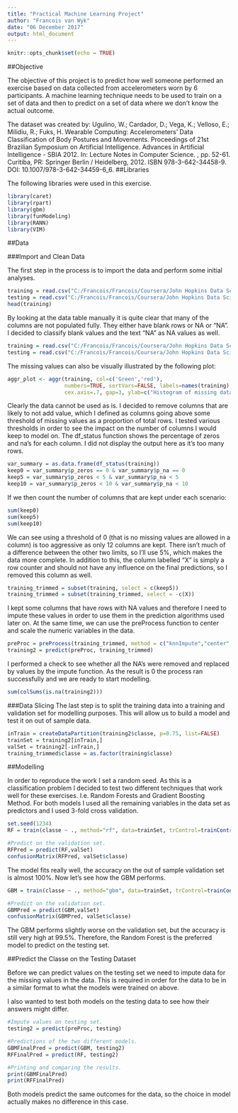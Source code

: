```yaml
---
title: "Practical Machine Learning Project"
author: "Francois van Wyk"
date: "06 December 2017"
output: html_document
---
```


```r
knitr::opts_chunk$set(echo = TRUE)
```

##Objective

The objective of this project is to predict how well someone performed an exercise based on data collected from accelerometers worn by 6 participants. A machine learning technique needs to be used to train on a set of data and then to predict on a set of data where we don't know the actual outcome.

The dataset was created by: Ugulino, W.; Cardador, D.; Vega, K.; Velloso, E.; Milidiu, R.; Fuks, H. Wearable Computing: Accelerometers' Data Classification of Body Postures and Movements. Proceedings of 21st Brazilian Symposium on Artificial Intelligence. Advances in Artificial Intelligence - SBIA 2012. In: Lecture Notes in Computer Science. , pp. 52-61. Curitiba, PR: Springer Berlin / Heidelberg, 2012. ISBN 978-3-642-34458-9. DOI: 10.1007/978-3-642-34459-6_6. 
##Libraries

The following libraries were used in this exercise.

```r
library(caret)
library(rpart)
library(gbm)
library(funModeling)
library(RANN)
library(VIM)
```

##Data

###Import and Clean Data

The first step in the process is to import the data and perform some initial analyses. 

```r
training = read.csv("C:/Francois/Francois/Coursera/John Hopkins Data Science Specialization/Final Project/pml-training.csv")
testing = read.csv("C:/Francois/Francois/Coursera/John Hopkins Data Science Specialization/Final Project/pml-testing.csv")
head(training)
```

By looking at the data table manually it is quite clear that many of the columns are not populated fully. They either have blank rows or NA or "NA". I decided to classify blank values and the text "NA" as NA values as well. 

```r
training = read.csv("C:/Francois/Francois/Coursera/John Hopkins Data Science Specialization/Final Project/pml-training.csv", na.strings=c("", "NA"))
testing = read.csv("C:/Francois/Francois/Coursera/John Hopkins Data Science Specialization/Final Project/pml-testing.csv", na.strings=c("", "NA"))
```

The missing values can also be visually illustrated by the following plot:

```r
aggr_plot <- aggr(training, col=c('Green','red'), 
                  numbers=TRUE, sortVars=FALSE, labels=names(training), 
                  cex.axis=.7, gap=3, ylab=c("Histogram of missing data","Pattern"))
```

Clearly the data cannot be used as is. I decided to remove columns that are likely to not add value, which I defined as columns going above some threshold of missing values as a proportion of total rows. I tested various thresholds in order to see the impact on the number of columns I would keep to model on. The df_status function shows the percentage of zeros and na's for each column. I did not display the output here as it's too many rows.

```r
var_summary = as.data.frame(df_status(training))
keep0 = var_summary$p_zeros == 0 & var_summary$p_na == 0
keep5 = var_summary$p_zeros < 5 & var_summary$p_na < 5
keep10 = var_summary$p_zeros < 10 & var_summary$p_na < 10
```

If we then count the number of columns that are kept under each scenario:

```r
sum(keep0)
sum(keep5)
sum(keep10)
```

We can see using a threshold of 0 (that is no missing values are allowed in a column) is too aggressive as only 12 columns are kept. There isn't much of a difference between the other two limits, so I'll use 5%, which makes the data more complete. In addition to this, the column labelled "X" is simply a row counter and should not have any influence on the final predictions, so I removed this column as well.

```r
training_trimmed = subset(training, select = c(keep5))
training_trimmed = subset(training_trimmed, select = -c(X))
```

I kept some columns that have rows with NA values and therefore I need to impute these values in order to use them in the prediction algorithms used later on. At the same time, we can use the preProcess function to center and scale the numeric variables in the data.

```r
preProc = preProcess(training_trimmed, method = c("knnImpute","center","scale"))
training2 = predict(preProc, training_trimmed)
```

I performed a check to see whether all the NA's were removed and replaced by values by the impute function. As the result is 0 the process ran successfully and we are ready to start modelling. 

```r
sum(colSums(is.na(training2)))
```


###Data Slicing
The last step is to split the training data into a training and validation set for modelling purposes. This will allow us to build a model and test it on out of sample data.


```r
inTrain = createDataPartition(training2$classe, p=0.75, list=FALSE)
trainSet = training2[inTrain,]
valSet = training2[-inTrain,]
training_trimmed$classe = as.factor(training$classe)
```


##Modelling

In order to reproduce the work I set a random seed. As this is a classification problem I decided to test two different techniques that work well for these exercises. I.e. Random Forests and Gradient Boosting Method. For both models I used all the remaining variables in the data set as predictors and I used 3-fold cross validation.

```r
set.seed(1234)
RF = train(classe ~ ., method="rf", data=trainSet, trControl=trainControl(method="cv", number=3))

#Predict on the validation set.
RFPred = predict(RF,valSet)
confusionMatrix(RFPred, valSet$classe)
```


The model fits really well, the accuracy on the out of sample validation set is almost 100%. Now let's see how the GBM performs.

```r
GBM = train(classe ~ ., method="gbm", data=trainSet, trControl=trainControl(method="cv", number=3), verbose=FALSE)

#Predict on the validation set.
GBMPred = predict(GBM,valSet)
confusionMatrix(GBMPred, valSet$classe)
```

The GBM performs slightly worse on the validation set, but the accuracy is still very high at 99.5%. Therefore, the Random Forest is the preferred model to predict on the testing set.

##Predict the Classe on the Testing Dataset

Before we can predict values on the testing set we need to impute data for the missing values in the data. This is required in order for the data to be in a similar format to what the models were trained on above.

I also wanted to test both models on the testing data to see how their answers might differ.

```r
#Impute values on testing set.
testing2 = predict(preProc, testing)

#Predictions of the two different models.
GBMFinalPred = predict(GBM, testing2)
RFFinalPred = predict(RF, testing2)

#Printing and comparing the results.
print(GBMFinalPred)
print(RFFinalPred)
```

Both models predict the same outcomes for the data, so the choice in model actually makes no difference in this case.